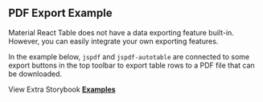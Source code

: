 
<Head>
  <title>PDF Export Example - Material React Table Docs</title>
  <meta
    name="description"
    content="An example of how to export data to PDF using Material React Table."
  />
  <meta
    property="og:title"
    content="Data Exporting Material React Table Example"
  />
  <meta
    property="og:description"
    content="Learn how to add data exporting PDF functionality to Material React Table."
  />
</Head>

## PDF Export Example

Material React Table does not have a data exporting feature built-in. However, you can easily integrate your own exporting features.

In the example below, `jspdf` and `jspdf-autotable` are connected to some export buttons in the top toolbar to export table rows to a PDF file that can be downloaded.

<Examples isPage />

View Extra Storybook **[Examples](https://www.material-react-table.dev/?path=/story/prop-playground--default)**
